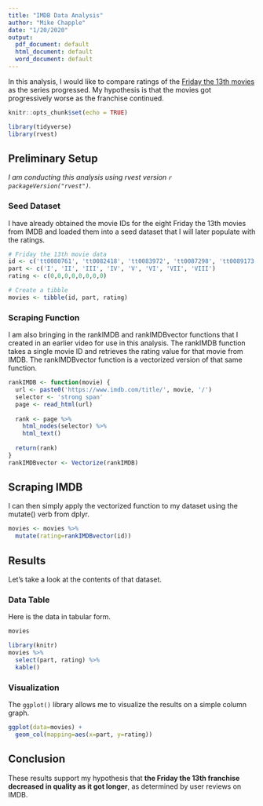 ---
title: "IMDB Data Analysis"
author: "Mike Chapple"
date: "1/20/2020"
output:
  pdf_document: default
  html_document: default
  word_document: default
---

In this analysis, I would like to compare ratings of the [Friday the 13th movies](https://en.wikipedia.org/wiki/Friday_the_13th_(franchise)) as the series progressed.  My hypothesis is that the movies got progressively worse as the franchise continued. 

```{r setup, include=FALSE}
knitr::opts_chunk$set(echo = TRUE)
```

```{r libraries, include=FALSE}
library(tidyverse)
library(rvest)
```
## Preliminary Setup
*I am conducting this analysis using rvest version `r packageVersion("rvest")`.*

### Seed Dataset
I have already obtained the movie IDs for the eight Friday the 13th movies from IMDB and loaded them into a seed dataset that I will later populate with the ratings.

```{r seed_data}
# Friday the 13th movie data
id <- c('tt0080761', 'tt0082418', 'tt0083972', 'tt0087298', 'tt0089173', 'tt0091080', 'tt0095179', 'tt0097388')
part <- c('I', 'II', 'III', 'IV', 'V', 'VI', 'VII', 'VIII')
rating <- c(0,0,0,0,0,0,0,0)

# Create a tibble
movies <- tibble(id, part, rating)
```
### Scraping Function
I am also bringing in the rankIMDB and rankIMDBvector functions that I created in an earlier video for use in this analysis.  The rankIMDB function takes a single movie ID and retrieves the rating value for that movie from IMDB.  The rankIMDBvector function is a vectorized version of that same function.

```{r scraping_function}
rankIMDB <- function(movie) {
  url <- paste0('https://www.imdb.com/title/', movie, '/')
  selector <- 'strong span'
  page <- read_html(url)
  
  rank <- page %>%
    html_nodes(selector) %>%
    html_text()
  
  return(rank)
}
rankIMDBvector <- Vectorize(rankIMDB)
```

## Scraping IMDB
I can then simply apply the vectorized function to my dataset using the mutate() verb from dplyr.

```{r scrape}
movies <- movies %>%
  mutate(rating=rankIMDBvector(id))
```

## Results
Let's take a look at the contents of that dataset.

### Data Table
Here is the data in tabular form.

```{r datadump, eval=FALSE, echo=FALSE}
movies
```

```{r table, results='asis', echo=FALSE}
library(knitr)
movies %>%
  select(part, rating) %>%
  kable()
```

### Visualization
The `ggplot()` library allows me to visualize the results on a simple column graph.

```{r plot}
ggplot(data=movies) +
  geom_col(mapping=aes(x=part, y=rating)) 
```
## Conclusion
These results support my hypothesis that **the Friday the 13th franchise decreased in quality as it got longer**, as determined by user reviews on IMDB.